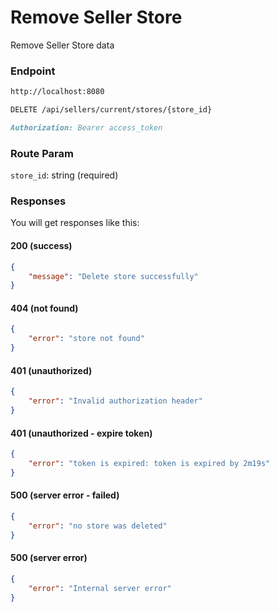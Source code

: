 # Remove Seller Store

Remove Seller Store data

### Endpoint

```md filename="Base URL"
http://localhost:8080
```

```md filename="Method and Endpoint"
DELETE /api/sellers/current/stores/{store_id}
```

```md filename="Headers"
Authorization: Bearer access_token
```

### Route Param

`store_id`: string (required)

### Responses
You will get responses like this:

#### 200 (success)
```json filename="Response Body"
{
    "message": "Delete store successfully"
}
```

#### 404 (not found)
```json filename="Response Body"
{
    "error": "store not found"
}
```

#### 401 (unauthorized)
```json filename="Response Body"
{
    "error": "Invalid authorization header"
}
```

#### 401 (unauthorized - expire token)
```json filename="Response Body"
{
    "error": "token is expired: token is expired by 2m19s"
}
```

#### 500 (server error - failed)
```json filename="Response Body"
{
    "error": "no store was deleted"
}
```

#### 500 (server error)
```json filename="Response Body"
{
    "error": "Internal server error"
}
```